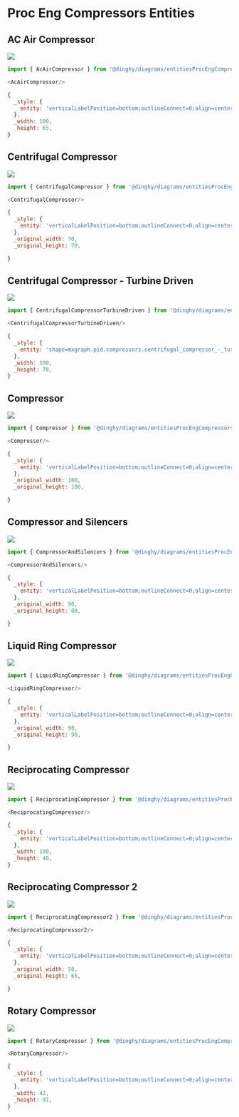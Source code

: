 
# Proc Eng Compressors Entities


## AC Air Compressor

<Tabs>
  <TabItem value="Preview">

![](./ac-air-compressor.png#drawio)

  </TabItem>
  <TabItem value="Usage">
    
```js
import { AcAirCompressor } from '@dinghy/diagrams/entitiesProcEngCompressors'

<AcAirCompressor/>
```

  </TabItem>
  <TabItem value="Definition">
    
```js
{
  _style: {
    entity: 'verticalLabelPosition=bottom;outlineConnect=0;align=center;dashed=0;html=1;verticalAlign=top;shape=mxgraph.pid.compressors.ac_air_compressor',
  },
  _width: 100,
  _height: 65,
}
```

  </TabItem>
</Tabs>


## Centrifugal Compressor

<Tabs>
  <TabItem value="Preview">

![](./centrifugal-compressor.png#drawio)

  </TabItem>
  <TabItem value="Usage">
    
```js
import { CentrifugalCompressor } from '@dinghy/diagrams/entitiesProcEngCompressors'

<CentrifugalCompressor/>
```

  </TabItem>
  <TabItem value="Definition">
    
```js
{
  _style: {
    entity: 'verticalLabelPosition=bottom;outlineConnect=0;align=center;dashed=0;html=1;verticalAlign=top;shape=mxgraph.pid.compressors.centrifugal_compressor',
  },
  _original_width: 70,
  _original_height: 70,

}
```

  </TabItem>
</Tabs>


## Centrifugal Compressor - Turbine Driven

<Tabs>
  <TabItem value="Preview">

![](./centrifugal-compressor-turbine-driven.png#drawio)

  </TabItem>
  <TabItem value="Usage">
    
```js
import { CentrifugalCompressorTurbineDriven } from '@dinghy/diagrams/entitiesProcEngCompressors'

<CentrifugalCompressorTurbineDriven/>
```

  </TabItem>
  <TabItem value="Definition">
    
```js
{
  _style: {
    entity: 'shape=mxgraph.pid.compressors.centrifugal_compressor_-_turbine_driven;dashed=0;fontSize=8;html=1;overflow=fill;',
  },
  _width: 100,
  _height: 70,
}
```

  </TabItem>
</Tabs>


## Compressor

<Tabs>
  <TabItem value="Preview">

![](./compressor.png#drawio)

  </TabItem>
  <TabItem value="Usage">
    
```js
import { Compressor } from '@dinghy/diagrams/entitiesProcEngCompressors'

<Compressor/>
```

  </TabItem>
  <TabItem value="Definition">
    
```js
{
  _style: {
    entity: 'verticalLabelPosition=bottom;outlineConnect=0;align=center;dashed=0;html=1;verticalAlign=top;shape=mxgraph.pid.compressors.compressor',
  },
  _original_width: 100,
  _original_height: 100,

}
```

  </TabItem>
</Tabs>


## Compressor and Silencers

<Tabs>
  <TabItem value="Preview">

![](./compressor-and-silencers.png#drawio)

  </TabItem>
  <TabItem value="Usage">
    
```js
import { CompressorAndSilencers } from '@dinghy/diagrams/entitiesProcEngCompressors'

<CompressorAndSilencers/>
```

  </TabItem>
  <TabItem value="Definition">
    
```js
{
  _style: {
    entity: 'verticalLabelPosition=bottom;outlineConnect=0;align=center;dashed=0;html=1;verticalAlign=top;shape=mxgraph.pid.compressors.compressor_and_silencers;pointerEvents=1',
  },
  _original_width: 90,
  _original_height: 80,

}
```

  </TabItem>
</Tabs>


## Liquid Ring Compressor

<Tabs>
  <TabItem value="Preview">

![](./liquid-ring-compressor.png#drawio)

  </TabItem>
  <TabItem value="Usage">
    
```js
import { LiquidRingCompressor } from '@dinghy/diagrams/entitiesProcEngCompressors'

<LiquidRingCompressor/>
```

  </TabItem>
  <TabItem value="Definition">
    
```js
{
  _style: {
    entity: 'verticalLabelPosition=bottom;outlineConnect=0;align=center;dashed=0;html=1;verticalAlign=top;shape=mxgraph.pid.compressors.liquid_ring_compressor',
  },
  _original_width: 90,
  _original_height: 90,

}
```

  </TabItem>
</Tabs>


## Reciprocating Compressor

<Tabs>
  <TabItem value="Preview">

![](./reciprocating-compressor.png#drawio)

  </TabItem>
  <TabItem value="Usage">
    
```js
import { ReciprocatingCompressor } from '@dinghy/diagrams/entitiesProcEngCompressors'

<ReciprocatingCompressor/>
```

  </TabItem>
  <TabItem value="Definition">
    
```js
{
  _style: {
    entity: 'verticalLabelPosition=bottom;outlineConnect=0;align=center;dashed=0;html=1;verticalAlign=top;shape=mxgraph.pid.compressors.reciprocating_compressor',
  },
  _width: 100,
  _height: 40,
}
```

  </TabItem>
</Tabs>


## Reciprocating Compressor 2

<Tabs>
  <TabItem value="Preview">

![](./reciprocating-compressor-2.png#drawio)

  </TabItem>
  <TabItem value="Usage">
    
```js
import { ReciprocatingCompressor2 } from '@dinghy/diagrams/entitiesProcEngCompressors'

<ReciprocatingCompressor2/>
```

  </TabItem>
  <TabItem value="Definition">
    
```js
{
  _style: {
    entity: 'verticalLabelPosition=bottom;outlineConnect=0;align=center;dashed=0;html=1;verticalAlign=top;shape=mxgraph.pid.compressors.reciprocating_compressor_2',
  },
  _original_width: 50,
  _original_height: 65,

}
```

  </TabItem>
</Tabs>


## Rotary Compressor

<Tabs>
  <TabItem value="Preview">

![](./rotary-compressor.png#drawio)

  </TabItem>
  <TabItem value="Usage">
    
```js
import { RotaryCompressor } from '@dinghy/diagrams/entitiesProcEngCompressors'

<RotaryCompressor/>
```

  </TabItem>
  <TabItem value="Definition">
    
```js
{
  _style: {
    entity: 'verticalLabelPosition=bottom;outlineConnect=0;align=center;dashed=0;html=1;verticalAlign=top;shape=mxgraph.pid.compressors.rotary_compressor',
  },
  _width: 42,
  _height: 91,
}
```

  </TabItem>
</Tabs>

